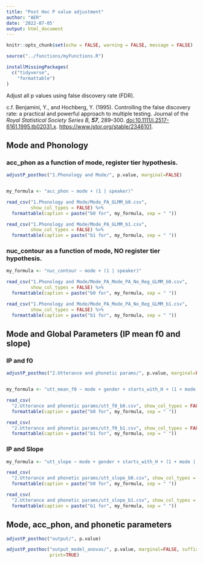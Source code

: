 ```yaml
---
title: "Post Hoc P value adjustment"
author: "AER"
date: '2022-07-05'
output: html_document
---
```


```r
knitr::opts_chunk$set(echo = FALSE, warning = FALSE, message = FALSE)
```

```r
source("../functions/myFunctions.R") 

installMissingPackages(
  c("tidyverse",
    "formattable")
)
```

Adjust all p values using false discovery rate (FDR).

c.f. Benjamini, Y., and Hochberg, Y. (1995). Controlling the false discovery rate: a practical and powerful approach to multiple testing. Journal of the *Royal Statistical Society Series B, **57***, 289--300. <doi:10.1111/j.2517-6161.1995.tb02031.x>. <https://www.jstor.org/stable/2346101>.

## Mode and Phonology

### acc_phon as a function of mode, register tier hypothesis.

```r
adjustP_posthoc("1.Phonology and Mode/", p.value, marginal=FALSE)


my_formula <- "acc_phon ~ mode + (1 | speaker)"

read_csv("1.Phonology and Mode/Mode_PA_GLMM_b0.csv",
         show_col_types = FALSE) %>%
  formattable(caption = paste("b0 for", my_formula, sep = " "))

read_csv("1.Phonology and Mode/Mode_PA_GLMM_b1.csv",
         show_col_types = FALSE) %>%
  formattable(caption = paste("b1 for", my_formula, sep = " "))
```

### nuc_contour as a function of mode, NO register tier hypothesis.

```r
my_formula <- "nuc_contour ~ mode + (1 | speaker)"

read_csv("1.Phonology and Mode/Mode_PA_Mode_PA_No_Reg_GLMM_b0.csv",
         show_col_types = FALSE) %>%
  formattable(caption = paste("b0 for", my_formula, sep = " "))

read_csv("1.Phonology and Mode/Mode_PA_Mode_PA_No_Reg_GLMM_b1.csv",
         show_col_types = FALSE) %>%
  formattable(caption = paste("b1 for", my_formula, sep = " "))
```

## Mode and Global Parameters (IP mean f0 and slope)

### IP and f0

```r
adjustP_posthoc("2.Utterance and phonetic params/", p.value, marginal=FALSE)


my_formula <- "utt_mean_f0 ~ mode + gender + starts_with_H + (1 + mode | speaker) + (1 | prompt)"

read_csv(
  "2.Utterance and phonetic params/utt_f0_b0.csv", show_col_types = FALSE) %>%
  formattable(caption = paste("b0 for", my_formula, sep = " "))

read_csv(
  "2.Utterance and phonetic params/utt_f0_b1.csv", show_col_types = FALSE) %>%
  formattable(caption = paste("b1 for", my_formula, sep = " "))
```

### IP and Slope

```r


my_formula <- "utt_slope ~ mode + gender + starts_with_H + (1 + mode | speaker) + (1 | prompt)"

read_csv(
  "2.Utterance and phonetic params/utt_slope_b0.csv", show_col_types = FALSE) %>%
  formattable(caption = paste("b0 for", my_formula, sep = " "))

read_csv(
  "2.Utterance and phonetic params/utt_slope_b1.csv", show_col_types = FALSE) %>%
  formattable(caption = paste("b1 for", my_formula, sep = " "))
```

## Mode, acc_phon, and phonetic parameters

```r
adjustP_posthoc("output/", p.value)
```


```r
adjustP_posthoc("output_model_anovas/", p.value, marginal=FALSE, suffix_id="_anova",
                print=TRUE)
```
